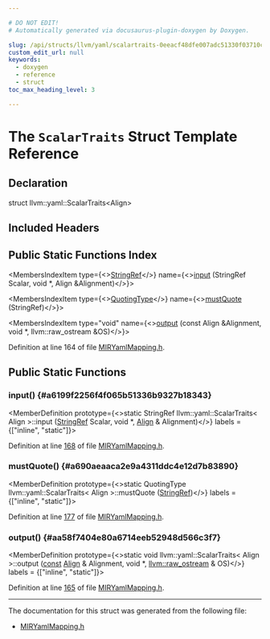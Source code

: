 ```yaml
---

# DO NOT EDIT!
# Automatically generated via docusaurus-plugin-doxygen by Doxygen.

slug: /api/structs/llvm/yaml/scalartraits-0eeacf48dfe007adc51330f03710cc90
custom_edit_url: null
keywords:
  - doxygen
  - reference
  - struct
toc_max_heading_level: 3

---
```





# The `ScalarTraits` Struct Template Reference

<DoxygenPage pluginConfig={pluginConfig}>



## Declaration

<CodeBlock>struct llvm::yaml::ScalarTraits&lt;Align&gt;</CodeBlock>

## Included Headers

<IncludesList>
<IncludesListItem
  filePath="llvm/CodeGen/MIRYamlMapping.h"
  permalink="/docs/api/files/include/include/llvm/include/llvm/codegen/miryamlmapping-h"
  isLocal="true" />
</IncludesList>

## Public Static Functions Index

<MembersIndex>

<MembersIndexItem
  type={<><a href="/docs/api/classes/llvm/stringref">StringRef</a></>}
  name={<><a href="#a6199f2256f4f065b51336b9327b18343">input</a> (StringRef Scalar, void &#42;, Align &amp;Alignment)</>}>
</MembersIndexItem>

<MembersIndexItem
  type={<><a href="/docs/api/namespaces/llvm/yaml/#a2e9b09c50b4fff3bad8cba23daef8757">QuotingType</a></>}
  name={<><a href="#a690aeaaca2e9a4311ddc4e12d7b83890">mustQuote</a> (StringRef)</>}>
</MembersIndexItem>

<MembersIndexItem
  type="void"
  name={<><a href="#aa58f7404e80a6714eeb52948d566c3f7">output</a> (const Align &amp;Alignment, void &#42;, llvm::raw&#95;ostream &amp;OS)</>}>
</MembersIndexItem>

</MembersIndex>


Definition at line 164 of file <a href="/docs/api/files/include/include/llvm/include/llvm/codegen/miryamlmapping-h">MIRYamlMapping.h</a>.

<SectionDefinition>

## Public Static Functions

### input() {#a6199f2256f4f065b51336b9327b18343}

<MemberDefinition
  prototype={<>static StringRef llvm::yaml::ScalarTraits&lt; Align &gt;::input (<a href="/docs/api/classes/llvm/stringref">StringRef</a> Scalar, void &#42;, <a href="/docs/api/structs/llvm/align">Align</a> &amp; Alignment)</>}
  labels = {["inline", "static"]}>

Definition at line <a href="/docs/api/files/include/include/llvm/include/llvm/codegen/miryamlmapping-h/#l00168">168</a> of file <a href="/docs/api/files/include/include/llvm/include/llvm/codegen/miryamlmapping-h">MIRYamlMapping.h</a>.
</MemberDefinition>

### mustQuote() {#a690aeaaca2e9a4311ddc4e12d7b83890}

<MemberDefinition
  prototype={<>static QuotingType llvm::yaml::ScalarTraits&lt; Align &gt;::mustQuote (<a href="/docs/api/classes/llvm/stringref">StringRef</a>)</>}
  labels = {["inline", "static"]}>

Definition at line <a href="/docs/api/files/include/include/llvm/include/llvm/codegen/miryamlmapping-h/#l00177">177</a> of file <a href="/docs/api/files/include/include/llvm/include/llvm/codegen/miryamlmapping-h">MIRYamlMapping.h</a>.
</MemberDefinition>

### output() {#aa58f7404e80a6714eeb52948d566c3f7}

<MemberDefinition
  prototype={<>static void llvm::yaml::ScalarTraits&lt; Align &gt;::output (<a href="/docs/api/files/lib/lib/target/lib/target/aarch64/aarch64promoteconstant-cpp/#a90f8350fecae261c25be85d38b451bff">const</a> <a href="/docs/api/structs/llvm/align">Align</a> &amp; Alignment, void &#42;, <a href="/docs/api/classes/llvm/raw-ostream">llvm::raw&#95;ostream</a> &amp; OS)</>}
  labels = {["inline", "static"]}>

Definition at line <a href="/docs/api/files/include/include/llvm/include/llvm/codegen/miryamlmapping-h/#l00165">165</a> of file <a href="/docs/api/files/include/include/llvm/include/llvm/codegen/miryamlmapping-h">MIRYamlMapping.h</a>.
</MemberDefinition>

</SectionDefinition>

<hr/>

The documentation for this struct was generated from the following file:

<ul>
<li><a href="/docs/api/files/include/include/llvm/include/llvm/codegen/miryamlmapping-h">MIRYamlMapping.h</a></li>
</ul>

</DoxygenPage>
